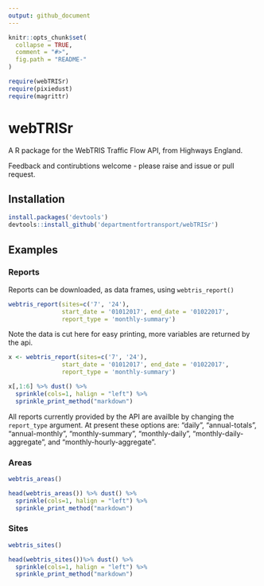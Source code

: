 ```yaml
---
output: github_document
---
```


<!-- README.md is generated from README.Rmd. Please edit that file -->

```r
knitr::opts_chunk$set(
  collapse = TRUE,
  comment = "#>",
  fig.path = "README-"
)

require(webTRISr)
require(pixiedust)
require(magrittr)

```

# webTRISr

A R package for the WebTRIS Traffic Flow API, from Highways England. 

Feedback and contirubtions welcome - please raise and issue or pull request. 


## Installation 

```r
install.packages('devtools')
devtools::install_github('departmentfortransport/webTRISr')
```

## Examples
### Reports
Reports can be downloaded, as data frames, using `webtris_report()`
```r
webtris_report(sites=c('7', '24'), 
               start_date = '01012017', end_date = '01022017', 
               report_type = 'monthly-summary')
```


Note the data is cut here for easy printing, more variables are returned by the api. 
```r
x <- webtris_report(sites=c('7', '24'), 
               start_date = '01012017', end_date = '01022017', 
               report_type = 'monthly-summary') 

x[,1:6] %>% dust() %>%
  sprinkle(cols=1, halign = "left") %>%
  sprinkle_print_method("markdown")
```



All reports currently provided by the API are availble by changing the `report_type` argument. At present these options are: "daily", "annual-totals", "annual-monthly", "monthly-summary", "monthly-daily", "monthly-daily-aggregate", and "monthly-hourly-aggregate". 

### Areas

```r
webtris_areas()
```

```r
head(webtris_areas()) %>% dust() %>%
  sprinkle(cols=1, halign = "left") %>%
  sprinkle_print_method("markdown")
```


### Sites
```r
webtris_sites()
```

```r
head(webtris_sites())%>% dust() %>%
  sprinkle(cols=1, halign = "left") %>%
  sprinkle_print_method("markdown")
```

